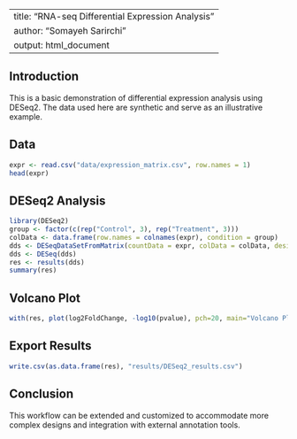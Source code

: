 
---
title: "RNA-seq Differential Expression Analysis"
author: "Somayeh Sarirchi"
output: html_document
---

## Introduction

This is a basic demonstration of differential expression analysis using DESeq2. The data used here are synthetic and serve as an illustrative example.

## Data

```r
expr <- read.csv("data/expression_matrix.csv", row.names = 1)
head(expr)
```

## DESeq2 Analysis

```r
library(DESeq2)
group <- factor(c(rep("Control", 3), rep("Treatment", 3)))
colData <- data.frame(row.names = colnames(expr), condition = group)
dds <- DESeqDataSetFromMatrix(countData = expr, colData = colData, design = ~ condition)
dds <- DESeq(dds)
res <- results(dds)
summary(res)
```

## Volcano Plot

```r
with(res, plot(log2FoldChange, -log10(pvalue), pch=20, main="Volcano Plot", col=ifelse(padj < 0.05, "red", "black")))
```

## Export Results

```r
write.csv(as.data.frame(res), "results/DESeq2_results.csv")
```

## Conclusion

This workflow can be extended and customized to accommodate more complex designs and integration with external annotation tools.

